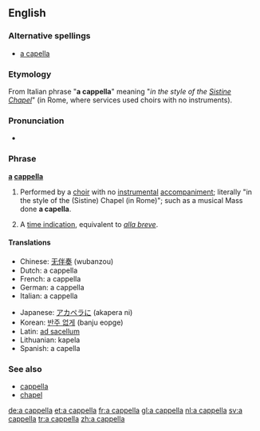 ==English==

===Alternative spellings===
*[[a capella]]

===Etymology===
From Italian phrase "'''a cappella'''" meaning "''in the style of the [[Sistine Chapel]]''" (in Rome, where services used choirs with no instruments).

===Pronunciation===
*{{audio|En-us-a_cappella.ogg|Audio (US)}}

===Phrase===
'''[[a]] [[cappella]]'''

# {{music}} Performed by a [[choir]] with no [[instrumental]] [[accompaniment]]; literally "in the style of the (Sistine) Chapel (in Rome)"; such as a musical Mass done '''a capella'''.
# {{music}} A [[time indication]], equivalent to ''[[alla breve]]''.

====Translations====
{{top}}
*Chinese: [[无伴奏]] (wubanzou)
*Dutch: a cappella
*French: a cappella
*German: a cappella
*Italian: a cappella
{{mid}}
*Japanese: [[アカペラに]] (akapera ni)
*Korean: [[반주 없게]] (banju eopge)
*Latin: [[ad sacellum]]
*Lithuanian: kapela
*Spanish: a capella
{{bottom}}

===See also===
*[[cappella]]
*[[chapel]]

[[de:a cappella]]
[[et:a cappella]]
[[fr:a cappella]]
[[gl:a cappella]]
[[nl:a cappella]]
[[sv:a cappella]]
[[tr:a cappella]]
[[zh:a cappella]]